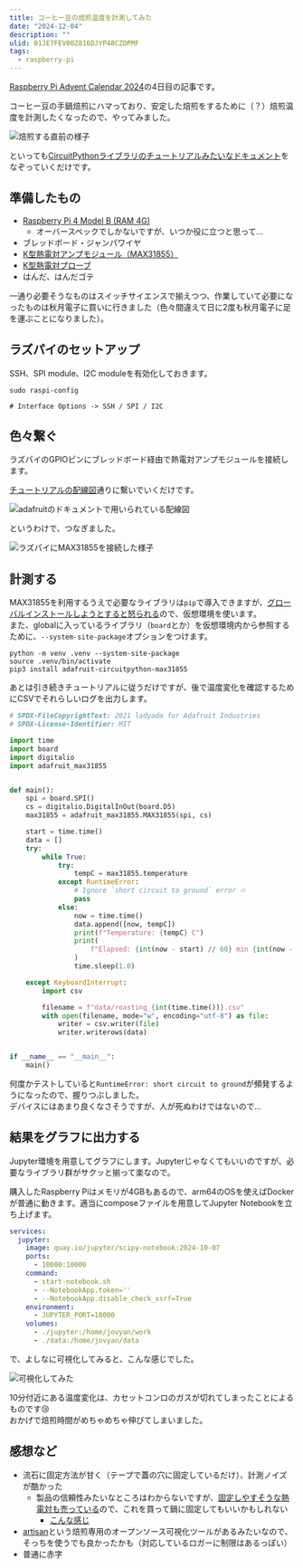 ```yaml
---
title: コーヒー豆の焙煎温度を計測してみた
date: "2024-12-04"
description: ""
ulid: 01JE7FEV00Z816DJYP48CZDPMF
tags:
  - raspberry-pi
---
```


[Raspberry Pi Advent Calendar 2024](https://adventar.org/calendars/10003)の4日目の記事です。

コーヒー豆の手鍋焙煎にハマっており、安定した焙煎をするために（？）焙煎温度を計測したくなったので、やってみました。

<Image src={img_20241121_222830} alt="焙煎する直前の様子" class="w-auto h-[400px] object-contain" />

といっても[CircuitPythonライブラリのチュートリアルみたいなドキュメント](https://learn.adafruit.com/circuitpython-on-raspberrypi-linux/spi-sensors-devices)をなぞっていくだけです。

## 準備したもの

- [Raspberry Pi 4 Model B (RAM 4G)](https://www.switch-science.com/products/6030)
    - オーバースペックでしかないですが、いつか役に立つと思って...
- ブレッドボード・ジャンパワイヤ
- [K型熱電対アンプモジュール（MAX31855）](https://akizukidenshi.com/catalog/g/g108218/)
- [K型熱電対プローブ](https://www.switch-science.com/products/2976)
- はんだ、はんだゴテ

一通り必要そうなものはスイッチサイエンスで揃えつつ、作業していて必要になったものは秋月電子に買いに行きました（色々間違えて日に2度も秋月電子に足を運ぶことになりました）。

## ラズパイのセットアップ

SSH、SPI module、I2C moduleを有効化しておきます。

```shell
sudo raspi-config

# Interface Options -> SSH / SPI / I2C
```

## 色々繋ぐ

ラズパイのGPIOピンにブレッドボード経由で熱電対アンプモジュールを接続します。

[チュートリアルの配線図](https://learn.adafruit.com/circuitpython-on-raspberrypi-linux/spi-sensors-devices#wiring-2993466)通りに繋いでいくだけです。

<Image src={img_fritzing} alt="adafruitのドキュメントで用いられている配線図" class="w-auto h-[400px] object-contain" />

というわけで、つなぎました。

<Image src={img_20241121_222851} alt="ラズパイにMAX31855を接続した様子" class="w-auto h-[400px] object-contain" />

## 計測する

MAX31855を利用するうえで必要なライブラリは`pip`で導入できますが、[グローバルインストールしようとすると怒られる](https://zenn.dev/tanny/articles/ce010edd69d56a)ので、仮想環境を使います。  
また、globalに入っているライブラリ（`board`とか）を仮想環境内から参照するために、`--system-site-package`オプションをつけます。

```shell
python -m venv .venv --system-site-package
source .venv/bin/activate
pip3 install adafruit-circuitpython-max31855
```

あとは引き続きチュートリアルに従うだけですが、後で温度変化を確認するためにCSVでそれらしいログを出力します。

```python
# SPDX-FileCopyrightText: 2021 ladyada for Adafruit Industries
# SPDX-License-Identifier: MIT

import time
import board
import digitalio
import adafruit_max31855


def main():
    spi = board.SPI()
    cs = digitalio.DigitalInOut(board.D5)
    max31855 = adafruit_max31855.MAX31855(spi, cs)

    start = time.time()
    data = []
    try:
        while True:
            try:
                tempC = max31855.temperature
            except RuntimeError:
                # Ignore `short circuit to ground` error 🔥
                pass
            else:
                now = time.time()
                data.append([now, tempC])
                print(f"Temperature: {tempC} C")
                print(
                    f"Elapsed: {int(now - start) // 60} min {int(now - start) % 60} sec"
                )
                time.sleep(1.0)

    except KeyboardInterrupt:
        import csv

        filename = f"data/roasting_{int(time.time())}.csv"
        with open(filename, mode="w", encoding="utf-8") as file:
            writer = csv.writer(file)
            writer.writerows(data)


if __name__ == "__main__":
    main()
```

何度かテストしていると`RuntimeError: short circuit to ground`が頻発するようになったので、握りつぶしました。  
デバイスにはあまり良くなさそうですが、人が死ぬわけではないので...

## 結果をグラフに出力する

Jupyter環境を用意してグラフにします。Jupyterじゃなくてもいいのですが、必要なライブラリ群がサクッと揃って楽なので。

購入したRaspberry Piはメモリが4GBもあるので、arm64のOSを使えばDockerが普通に動きます。適当にcomposeファイルを用意してJupyter Notebookを立ち上げます。

```yaml
services:
  jupyter:
    image: quay.io/jupyter/scipy-notebook:2024-10-07
    ports:
      - 10000:10000
    command:
      - start-notebook.sh
      - --NotebookApp.token=''
      - --NotebookApp.disable_check_xsrf=True
    environment:
      - JUPYTER_PORT=10000
    volumes:
      - ./jupyter:/home/jovyan/work
      - ./data:/home/jovyan/data
```

で、よしなに可視化してみると、こんな感じでした。

![可視化してみた](./graph.png)

10分付近にある温度変化は、カセットコンロのガスが切れてしまったことによるものです😢  
おかげで焙煎時間がめちゃめちゃ伸びてしまいました。

## 感想など

- 流石に固定方法が甘く（テープで蓋の穴に固定しているだけ）、計測ノイズが酷かった
  - 製品の信頼性みたいなところはわからないですが、[固定しやすそうな熱電対も売っている](https://www.amazon.co.jp/dp/B00FVREP12)ので、これを買って鍋に固定してもいいかもしれない
    - [こんな感じ](https://youtu.be/9vaDTce4eK4)
- [artisan](https://artisan-scope.org/)という焙煎専用のオープンソース可視化ツールがあるみたいなので、そっちを使うでも良かったかも（対応しているロガーに制限はあるっぽい）
- 普通に赤字
